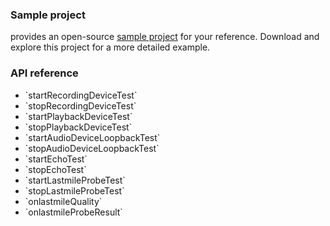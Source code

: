 <PlatformWrapper platform="unreal">

### Sample project

<Vg k="COMPANY" /> provides an open-source <Vpl k="NAME" /> [sample project](https://github.com/AgoraIO-Extensions/Agora-Unreal-RTC-SDK/tree/main/Agora-Unreal-SDK-CPP-Example) for your reference. Download and explore this project for a more detailed example.

### API reference

- <Link to="{{Global.API_REF_UE_ROOT}}/class_iaudiodevicemanager.html#api_iaudiodevicemanager_startrecordingdevicetest">`startRecordingDeviceTest`</Link>
- <Link to="{{Global.API_REF_UE_ROOT}}/class_iaudiodevicemanager.html#api_iaudiodevicemanager_stoprecordingdevicetest">`stopRecordingDeviceTest`</Link>
- <Link to="{{Global.API_REF_UE_ROOT}}/class_iaudiodevicemanager.html#api_iaudiodevicemanager_startplaybackdevicetest">`startPlaybackDeviceTest`</Link>
- <Link to="{{Global.API_REF_UE_ROOT}}/class_iaudiodevicemanager.html#api_iaudiodevicemanager_stopplaybackdevicetest">`stopPlaybackDeviceTest`</Link>
- <Link to="{{Global.API_REF_UE_ROOT}}/class_iaudiodevicemanager.html#api_iaudiodevicemanager_startaudiodeviceloopbacktest">`startAudioDeviceLoopbackTest`</Link>
- <Link to="{{Global.API_REF_UE_ROOT}}/class_iaudiodevicemanager.html#api_iaudiodevicemanager_stopaudiodeviceloopbacktest">`stopAudioDeviceLoopbackTest`</Link>
- <Link to="{{Global.API_REF_UE_ROOT}}/class_irtcengine.html#api_irtcengine_startechotest">`startEchoTest`</Link>
- <Link to="{{Global.API_REF_UE_ROOT}}/class_irtcengine.html#api_irtcengine_stopechotest">`stopEchoTest`</Link>
- <Link to="{{Global.API_REF_UE_ROOT}}/class_irtcengine.html#api_irtcengine_startlastmileprobetest">`startLastmileProbeTest`</Link>
- <Link to="{{Global.API_REF_UE_ROOT}}/class_irtcengine.html#api_irtcengine_stoplastmileprobetest">`stopLastmileProbeTest`</Link>
- <Link to="{{Global.API_REF_UE_ROOT}}/class_irtcengineeventhandler.html#callback_irtcengineeventhandler_onlastmilequality">`onlastmileQuality`</Link>
- <Link to="{{Global.API_REF_UE_ROOT}}/class_irtcengineeventhandler.html#callback_irtcengineeventhandler_onlastmileproberesult">`onlastmileProbeResult`</Link>

</PlatformWrapper>